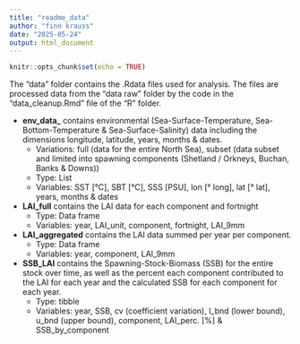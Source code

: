 ```yaml
---
title: "readme_data"
author: "finn krauss"
date: "2025-05-24"
output: html_document
---
```


```r
knitr::opts_chunk$set(echo = TRUE)
```

The "data" folder contains the .Rdata files used for analysis. The files are processed data from the "data raw" folder by the code in the "data_cleanup.Rmd" file of the "R" folder.

-   **env_data\_** contains environmental (Sea-Surface-Temperature, Sea-Bottom-Temperature & Sea-Surface-Salinity) data including the dimensions longitude, latitude, years, months & dates.
    -   Variations: full (data for the entire North Sea), subset (data subset and limited into spawning components (Shetland / Orkneys, Buchan, Banks & Downs))
    -   Type: List
    -   Variables: SST [°C], SBT [°C], SSS [PSU], lon [° long], lat [° lat], years, months & dates
-   **LAI_full** contains the LAI data for each component and fortnight
    -   Type: Data frame
    -   Variables: year, LAI_unit, component, fortnight, LAI_9mm
-   **LAI_aggregated** contains the LAI data summed per year per component.
    -   Type: Data frame
    -   Variables: year, component, LAI_9mm
-   **SSB_LAI** contains the Spawning-Stock-Biomass (SSB) for the entire stock over time, as well as the percent each component contributed to the LAI for each year and the calculated SSB for each component for each year.
    -   Type: tibble
    -   Variables: year, SSB, cv (coefficient variation), l_bnd (lower bound), u_bnd (upper bound), component, LAI_perc. [%] & SSB_by_component
